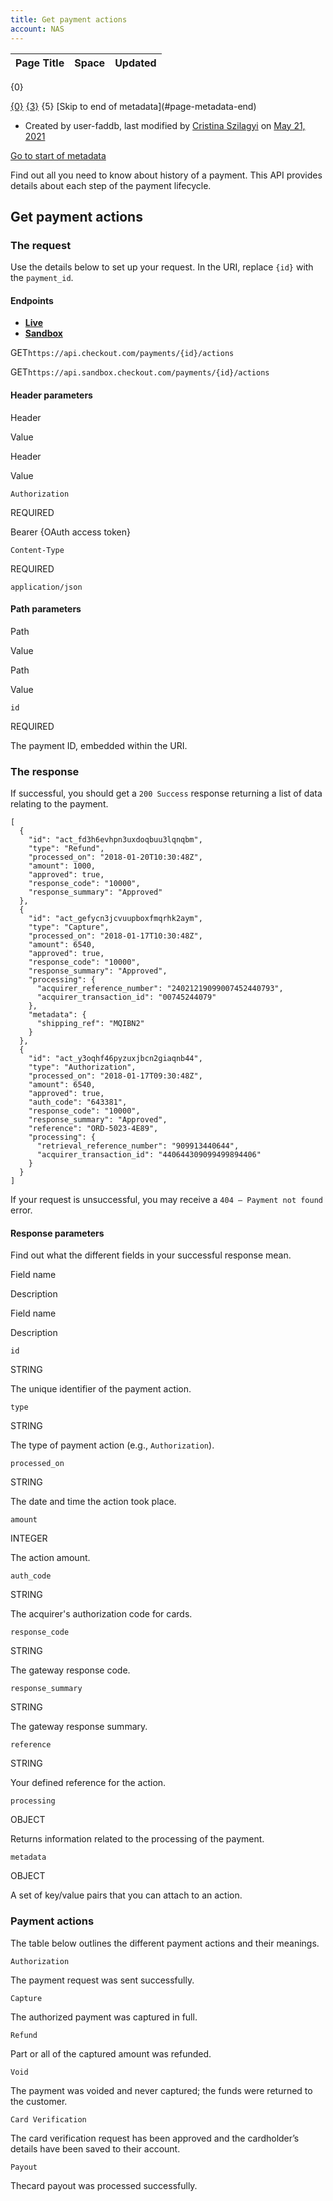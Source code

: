 ```yaml
---
title: Get payment actions
account: NAS
---
```


<table class="aui"> <thead> <tr class="header"> <th class="search-result-title">Page Title</th> <th class="search-result-space">Space</th> <th class="search-result-date">Updated</th> </tr> </thead> </table> <p class="search-result-count">{0}</p> <tr class="search-result"> <td class="search-result-title"><a href="{1}" class="content-type-{2}"><span>{0}</span></a></td> <td class="search-result-space"><a class="space" href="/display/{4}/" title="{3}">{3}</a></td> <td class="search-result-date"><span class="date" title="{6}">{5}</span></td> </tr> [Skip to end of metadata](#page-metadata-end)

*   Created by user-faddb, last modified by [Cristina Szilagyi](    /display/~cristina.szilagyi
    ) on [May 21, 2021](/pages/diffpagesbyversion.action?pageId=8488218&selectedPageVersions=6&selectedPageVersions=7 "Show changes")

[Go to start of metadata](#page-metadata-start)

Find out all you need to know about history of a payment. This API provides details about each step of the payment lifecycle.

Get payment actions
-------------------

### The request

Use the details below to set up your request. In the URI, replace `{id}` with the `payment_id`.

#### Endpoints

*   [**Live**](#tabs-08435528-5f39-41b2-81ff-393876e0d0a0-1)
*   [**Sandbox**](#tabs-08435528-5f39-41b2-81ff-393876e0d0a0-2)

GET`https://api.checkout.com/payments/{id}/actions`

GET`https://api.sandbox.checkout.com/payments/{id}/actions`

#### Header parameters

Header

Value

Header

Value

`Authorization`

REQUIRED

Bearer {OAuth access token}  

`Content-Type`

REQUIRED

`application/json`

#### Path parameters

Path

Value

Path

Value

`id`

REQUIRED

The payment ID, embedded within the URI.

### The response

If successful, you should get a `200 Success` response returning a list of data relating to the payment.

    [
      {
        "id": "act_fd3h6evhpn3uxdoqbuu3lqnqbm",
        "type": "Refund",
        "processed_on": "2018-01-20T10:30:48Z",
        "amount": 1000,
        "approved": true,
        "response_code": "10000",
        "response_summary": "Approved"
      },
      {
        "id": "act_gefycn3jcvuupboxfmqrhk2aym",
        "type": "Capture",
        "processed_on": "2018-01-17T10:30:48Z",
        "amount": 6540,
        "approved": true,
        "response_code": "10000",
        "response_summary": "Approved",
        "processing": {
          "acquirer_reference_number": "24021219099007452440793",
          "acquirer_transaction_id": "00745244079"
        },
        "metadata": {
          "shipping_ref": "MQIBN2"
        }
      },
      {
        "id": "act_y3oqhf46pyzuxjbcn2giaqnb44",
        "type": "Authorization",
        "processed_on": "2018-01-17T09:30:48Z",
        "amount": 6540,
        "approved": true,
        "auth_code": "643381",
        "response_code": "10000",
        "response_summary": "Approved",
        "reference": "ORD-5023-4E89",
        "processing": {
          "retrieval_reference_number": "909913440644",
          "acquirer_transaction_id": "440644309099499894406"
        }
      }
    ]

If your request is unsuccessful, you may receive a `404 – Payment not found` error.

#### Response parameters

Find out what the different fields in your successful response mean.

Field name

Description

Field name

Description

`id`

STRING

The unique identifier of the payment action.

`type`

STRING

The type of payment action (e.g., `Authorization`).

`processed_on`

STRING

The date and time the action took place.

`amount`

INTEGER

The action amount.

`auth_code`

STRING

The acquirer's authorization code for cards.

`response_code`

STRING

The gateway response code.

`response_summary`

STRING

The gateway response summary.

`reference`

STRING

Your defined reference for the action.

`processing`

OBJECT

Returns information related to the processing of the payment.

`metadata`

OBJECT

A set of key/value pairs that you can attach to an action.

### Payment actions

The table below outlines the different payment actions and their meanings.

`Authorization`

The payment request was sent successfully.

`Capture`

The authorized payment was captured in full.

`Refund`

Part or all of the captured amount was refunded.

`Void`

The payment was voided and never captured; the funds were returned to the customer.

`Card Verification`

The card verification request has been approved and the cardholder’s details have been saved to their account.

`Payout`

Thecard payout was processed successfully.
